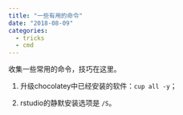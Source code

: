 ```yaml
---
title: "一些有用的命令"
date: "2018-08-09"
categories:
  - tricks
  - cmd
---
```


收集一些常用的命令，技巧在这里。

1.  升级chocolatey中已经安装的软件：`cup all -y`；

2.  rstudio的静默安装选项是 `/S`。
